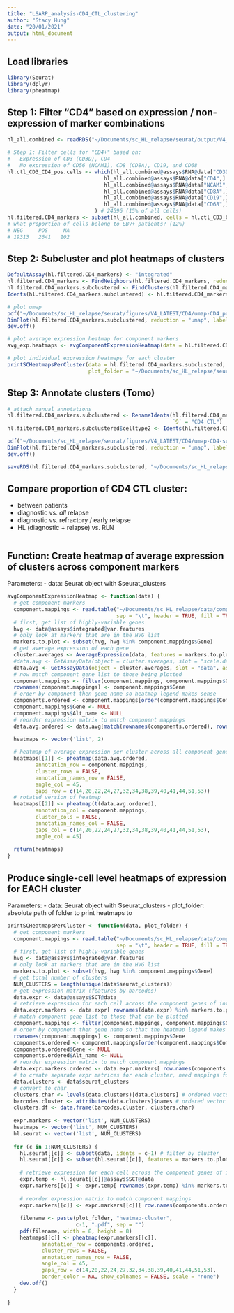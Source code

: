 ```yaml
---
title: "LSARP_analysis-CD4_CTL_clustering"
author: "Stacy Hung"
date: "20/01/2021"
output: html_document
---
```


## Load libraries

```r
library(Seurat)
library(dplyr)
library(pheatmap)
```

## Step 1: Filter "CD4" based on expression / non-expression of marker combinations

```r
hl_all.combined <- readRDS("~/Documents/sc_HL_relapse/seurat/output/V4_LATEST/hl.integrated.annotated.rds")
  
# Step 1: Filter cells for "CD4+" based on:
#   Expression of CD3 (CD3D), CD4
#   No expression of CD56 (NCAM1), CD8 (CD8A), CD19, and CD68
hl.ctl_CD3_CD4_pos.cells <- which(hl_all.combined@assays$RNA@data["CD3D",] > 0 & 
                               hl_all.combined@assays$RNA@data["CD4",] > 0 &
                               hl_all.combined@assays$RNA@data["NCAM1",] == 0 &
                               hl_all.combined@assays$RNA@data["CD8A",] == 0 &
                               hl_all.combined@assays$RNA@data["CD19",] == 0 &
                               hl_all.combined@assays$RNA@data["CD68",] == 0
                            ) # 24596 (15% of all cells)
hl.filtered.CD4_markers <- subset(hl_all.combined, cells = hl.ctl_CD3_CD4_pos.cells)
# what proportion of cells belong to EBV+ patients? (12%)
# NEG     POS     NA
# 19313   2641   102
```

## Step 2: Subcluster and plot heatmaps of clusters

```r
DefaultAssay(hl.filtered.CD4_markers) <- "integrated"
hl.filtered.CD4_markers <- FindNeighbors(hl.filtered.CD4_markers, reduction = "pca", dims = 1:30)
hl.filtered.CD4_markers.subclustered <- FindClusters(hl.filtered.CD4_markers, resolution = 0.4)
Idents(hl.filtered.CD4_markers.subclustered) <- hl.filtered.CD4_markers.subclustered$seurat_clusters

# plot umap
pdf("~/Documents/sc_HL_relapse/seurat/figures/V4_LATEST/CD4/umap-CD4_pos-subclusters.pdf", width = 6, height = 5)
DimPlot(hl.filtered.CD4_markers.subclustered, reduction = "umap", label = TRUE) 
dev.off()

# plot average expression heatmap for component markers
avg_exp.heatmaps <- avgComponentExpressionHeatmap(data = hl.filtered.CD4_markers.subclustered)

# plot individual expression heatmaps for each cluster
printSCHeatmapsPerCluster(data = hl.filtered.CD4_markers.subclustered, 
                          plot_folder = "~/Documents/sc_HL_relapse/seurat/figures/V4_LATEST/CD4/")
```

## Step 3: Annotate clusters (Tomo)

```r
# attach manual annotations
hl.filtered.CD4_markers.subclustered <- RenameIdents(hl.filtered.CD4_markers.subclustered, 
                                                     `9` = "CD4 CTL")
hl.filtered.CD4_markers.subclustered$celltype2 <- Idents(hl.filtered.CD4_markers.subclustered)

pdf("~/Documents/sc_HL_relapse/seurat/figures/V4_LATEST/CD4/umap-CD4-subclusters-annotated.pdf", width = 6, height = 5)
DimPlot(hl.filtered.CD4_markers.subclustered, reduction = "umap", label = TRUE) 
dev.off()

saveRDS(hl.filtered.CD4_markers.subclustered, "~/Documents/sc_HL_relapse/seurat/output/V4_LATEST/CD4_CTL/hl.filtered.CD4_markers.subclustered.annotated.rds")
```

## Compare proportion of CD4 CTL cluster:

- between patients
- diagnostic vs. *all* relapse
- diagnostic vs. refractory / early relapse
- HL (diagnostic + relapse) vs. RLN

```r

```


## Function: Create heatmap of average expression of clusters across component markers

Parameters:
  - data: Seurat object with $seurat_clusters

```r
avgComponentExpressionHeatmap <- function(data) {
  # get component markers
  component.mappings <- read.table("~/Documents/sc_HL_relapse/data/component_genes_with_functions.txt", 
                                   sep = "\t", header = TRUE, fill = TRUE)
  # first, get list of highly-variable genes
  hvg <- data@assays$integrated@var.features
  # only look at markers that are in the HVG list
  markers.to.plot <- subset(hvg, hvg %in% component.mappings$Gene)
  # get average expression of each gene
  cluster.averages <- AverageExpression(data, features = markers.to.plot, return.seurat = TRUE)
  #data.avg <- GetAssayData(object = cluster.averages, slot = "scale.data")
  data.avg <- GetAssayData(object = cluster.averages, slot = "data", assay = "SCT")
  # now match component gene list to those being plotted
  component.mappings <- filter(component.mappings, component.mappings$Gene %in% markers.to.plot)
  rownames(component.mappings) <- component.mappings$Gene
  # order by component then gene name so heatmap legend makes sense
  components.ordered <- component.mappings[order(component.mappings$Component, component.mappings$Gene), ]
  component.mappings$Gene <- NULL
  component.mappings$Alt_name <- NULL
  # reorder expression matrix to match component mappings
  data.avg.ordered <- data.avg[match(rownames(components.ordered), rownames(data.avg)), ]

  heatmaps <- vector('list', 2)
  
  # heatmap of average expression per cluster across all component genes
  heatmaps[[1]] <- pheatmap(data.avg.ordered, 
         annotation_row = component.mappings,
         cluster_rows = FALSE, 
         annotation_names_row = FALSE, 
         angle_col = 45, 
         gaps_row = c(14,20,22,24,27,32,34,38,39,40,41,44,51,53))
  # rotated version of heatmap
  heatmaps[[2]] <- pheatmap(t(data.avg.ordered), 
         annotation_col = component.mappings,
         cluster_cols = FALSE, 
         annotation_names_col = FALSE, 
         gaps_col = c(14,20,22,24,27,32,34,38,39,40,41,44,51,53), 
         angle_col = 45)
  
  return(heatmaps)
}

```

## Produce single-cell level heatmaps of expression for EACH cluster

Parameters:
  - data: Seurat object with $seurat_clusters
  - plot_folder: absolute path of folder to print heatmaps to

```r
printSCHeatmapsPerCluster <- function(data, plot_folder) {
  # get component markers
  component.mappings <- read.table("~/Documents/sc_HL_relapse/data/component_genes_with_functions.txt", 
                                   sep = "\t", header = TRUE, fill = TRUE)
  # first, get list of highly-variable genes
  hvg <- data@assays$integrated@var.features
  # only look at markers that are in the HVG list
  markers.to.plot <- subset(hvg, hvg %in% component.mappings$Gene)
  # get total number of clusters
  NUM_CLUSTERS = length(unique(data$seurat_clusters))
  # get expression matrix (features by barcodes)
  data.expr <- data@assays$SCT@data
  # retrieve expression for each cell across the component genes of interest
  data.expr.markers <- data.expr[ rownames(data.expr) %in% markers.to.plot , ]
  # match component gene list to those that can be plotted
  component.mappings <- filter(component.mappings, component.mappings$Gene %in% markers.to.plot)
  # order by component then gene name so that the heatmap legend makes sense
  rownames(component.mappings) <- component.mappings$Gene
  components.ordered <- component.mappings[order(component.mappings$Component, component.mappings$Gene), ]
  components.ordered$Gene <- NULL
  components.ordered$Alt_name <- NULL
  # reorder expression matrix to match component mappings
  data.expr.markers.ordered <- data.expr.markers[ row.names(components.ordered), ]
  # to create separate expr matrices for each cluster, need mappings for cell --> cluster
  data.clusters <- data$seurat_clusters
  # convert to char
  clusters.char <- levels(data.clusters)[data.clusters] # ordered vector of cluster ids (0 through 26)
  barcodes.cluster <- attributes(data.clusters)$names # ordered vector of barcodes (76,607 unique entries)
  clusters.df <- data.frame(barcodes.cluster, clusters.char)
 
  expr.markers <- vector('list', NUM_CLUSTERS)
  heatmaps <- vector('list', NUM_CLUSTERS)
  hl.seurat <- vector('list', NUM_CLUSTERS)
  
  for (c in 1:NUM_CLUSTERS) {
    hl.seurat[[c]] <- subset(data, idents = c-1) # filter by cluster
    hl.seurat[[c]] <- subset(hl.seurat[[c]], features = markers.to.plot) # filter by genes
    
    # retrieve expression for each cell across the component genes of interest
    expr.temp <- hl.seurat[[c]]@assays$SCT@data
    expr.markers[[c]] <- expr.temp[ rownames(expr.temp) %in% markers.to.plot , ]
    
    # reorder expression matrix to match component mappings
    expr.markers[[c]] <- expr.markers[[c]][ row.names(components.ordered), ]
  
    filename <- paste(plot_folder, "heatmap-cluster", 
                      c-1, ".pdf", sep = "")
    pdf(filename, width = 8, height = 8)
    heatmaps[[c]] <- pheatmap(expr.markers[[c]], 
           annotation_row = components.ordered, 
           cluster_rows = FALSE, 
           annotation_names_row = FALSE, 
           angle_col = 45, 
           gaps_row = c(14,20,22,24,27,32,34,38,39,40,41,44,51,53), 
           border_color = NA, show_colnames = FALSE, scale = "none")
    dev.off()
  }
 
}
```

